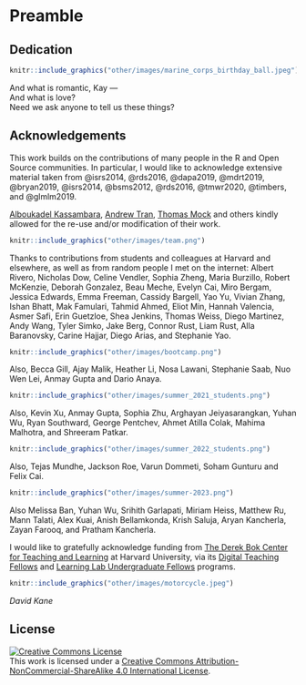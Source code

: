 # Preamble {-}


## Dedication {-}

```r
knitr::include_graphics("other/images/marine_corps_birthday_ball.jpeg") 
```

And what is romantic, Kay ---  
And what is love?  
Need we ask anyone to tell us these things?  

## Acknowledgements {-}

This work builds on the contributions of many people in the R and Open Source communities. In particular, I would like to acknowledge extensive material taken from @isrs2014, @rds2016, @dapa2019, @mdrt2019, @bryan2019, @isrs2014, @bsms2012, @rds2016, @tmwr2020, @timbers, and @glmlm2019.   
 
[Alboukadel Kassambara](https://www.datanovia.com/en/blog/gganimate-how-to-create-plots-with-beautiful-animation-in-r/), [Andrew Tran](https://github.com/andrewbtran/NICAR-2019-mapping), [Thomas Mock](https://themockup.blog/) and others kindly allowed for the re-use and/or modification of their work.

```r
knitr::include_graphics("other/images/team.png") 
```
 
Thanks to contributions from students and colleagues at Harvard and elsewhere, as well as from random people I met on the internet: Albert Rivero, Nicholas Dow, Celine Vendler, Sophia Zheng, Maria Burzillo, Robert McKenzie, Deborah Gonzalez, Beau Meche, Evelyn Cai, Miro Bergam, Jessica Edwards, Emma Freeman, Cassidy Bargell, Yao Yu, Vivian Zhang, Ishan Bhatt,  Mak Famulari, Tahmid Ahmed, Eliot Min, Hannah Valencia, Asmer Safi, Erin Guetzloe, Shea Jenkins, Thomas Weiss, Diego Martinez, Andy Wang, Tyler Simko, Jake Berg, Connor Rust, Liam Rust, Alla Baranovsky, Carine Hajjar, Diego Arias, and Stephanie Yao.

```r
knitr::include_graphics("other/images/bootcamp.png") 
```

Also, Becca Gill, Ajay Malik, Heather Li, Nosa Lawani, Stephanie Saab, Nuo Wen Lei, Anmay Gupta and Dario Anaya.

```r
knitr::include_graphics("other/images/summer_2021_students.png") 
```

Also, Kevin Xu, Anmay Gupta, Sophia Zhu, Arghayan Jeiyasarangkan, Yuhan Wu, Ryan Southward, George Pentchev, Ahmet Atilla Colak, Mahima Malhotra, and Shreeram Patkar.

```r
knitr::include_graphics("other/images/summer_2022_students.png") 
```

Also, Tejas Mundhe, Jackson Roe, Varun Dommeti, Soham Gunturu and Felix Cai.

```r
knitr::include_graphics("other/images/summer-2023.png") 
```

Also Melissa Ban, Yuhan Wu, Srihith Garlapati, Miriam Heiss, Matthew Ru, Mann Talati, Alex Kuai, Anish Bellamkonda, Krish Saluja, Aryan Kancherla, Zayan Farooq, and Pratham Kancherla.

I would like to gratefully acknowledge funding from [The Derek Bok Center for Teaching and Learning](https://bokcenter.harvard.edu/) at Harvard University, via its [Digital Teaching Fellows](https://bokcenter.harvard.edu/graduate-fellows-0) and [Learning Lab Undergraduate Fellows](https://bokcenter.harvard.edu/undergraduate-fellows) programs.

```r
knitr::include_graphics("other/images/motorcycle.jpeg") 
```

*David Kane*  


## License {-}

<a rel="license" href="http://creativecommons.org/licenses/by-nc-sa/4.0/"><img alt="Creative Commons License" style="border-width:0" src="https://i.creativecommons.org/l/by-nc-sa/4.0/88x31.png" /></a><br />This work is licensed under a <a rel="license" href="http://creativecommons.org/licenses/by-nc-sa/4.0/">Creative Commons Attribution-NonCommercial-ShareAlike 4.0 International License</a>.




